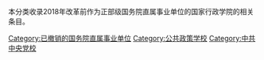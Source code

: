 本分类收录2018年改革前作为正部级国务院直属事业单位的国家行政学院的相关条目。
[[Category:已撤销的国务院直属事业单位|Category:已撤销的国务院直属事业单位]]
[[Category:公共政策学校|Category:公共政策学校]]
[[Category:中共中央党校|Category:中共中央党校]]